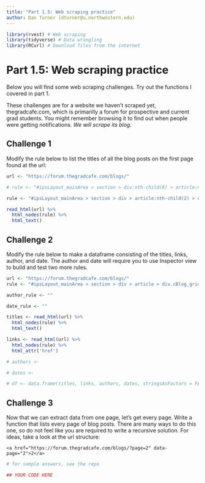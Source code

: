 ```yaml
---
title: "Part 1.5: Web scraping practice"
author: Dan Turner (dturner@u.northwestern.edu)
---
```


```r
library(rvest) # Web scraping
library(tidyverse) # Data wrangling
library(RCurl) # Download files from the internet

```

# Part 1.5: **Web scraping practice**

Below you will find some web scraping challenges. Try out the functions I covered in part 1.

These challenges are for a website we haven't scraped yet, thegradcafe.com, which is primarilly a forum for prospective and current grad students. You might remember browsing it to find out when people were getting notifications. *We will scrape its blog.*

## Challenge 1
Modify the rule below to list the titles of all the blog posts on the first page found at the url:

```r

url <- "https://forum.thegradcafe.com/blogs/"

# rule <- "#ipsLayout_mainArea > section > div:nth-child(8) > article:nth-child(1) > div.cBlog_grid_item__body.ipsPad > div:nth-child(1) > h2 > span > a"

rule <- "#ipsLayout_mainArea > section > div > article:nth-child(2) > div.cBlog_grid_item__body.ipsPad > div:nth-child(2) > div > div.ipsPhotoPanel.ipsPhotoPanel_notPhone.ipsPhotoPanel_tiny > div > p:nth-child(1) > a"

read_html(url) %>% 
  html_nodes(rule) %>%
  html_text()

```

## Challenge 2
Modify the rule below to make a dataframe consisting of the titles, links, author, and date. The author and date will require you to use Inspector view to build and test two more rules.

```r

url <- "https://forum.thegradcafe.com/blogs/"
rule <- "#ipsLayout_mainArea > section > div > article > div.cBlog_grid_item__body.ipsPad > div > h2 > span > a"

author_rule <- ""

date_rule <- ""

titles <- read_html(url) %>% 
  html_nodes(rule) %>%
  html_text()

links <- read_html(url) %>% 
  html_nodes(rule) %>%
  html_attr('href')

# authors <- 

# dates <- 

# df <- data.frame(titles, links, authors, dates, stringsAsFactors = FALSE)

```


## Challenge 3
Now that we can extract data from one page, let's get every page. Write a function that lists every page of blog posts. There are many ways to do this one, so do not feel like you are required to write a recursive solution. For ideas, take a look at the url structure:

```
<a href="https://forum.thegradcafe.com/blogs/?page=2" data-page="2">2</a>
```

```r
# for sample answers, see the repo

## YOUR CODE HERE

```
